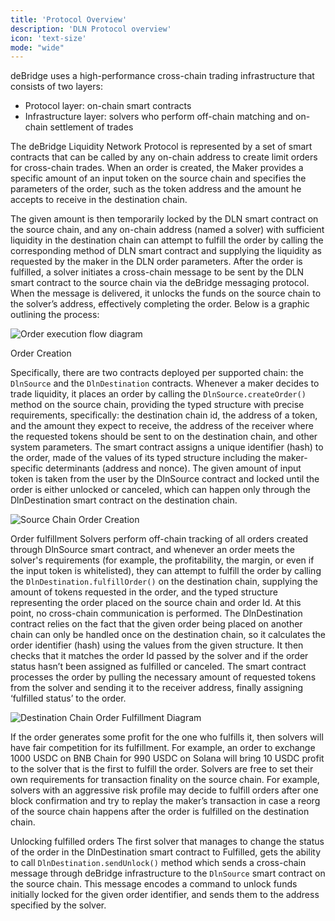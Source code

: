 ```yaml
---
title: 'Protocol Overview'
description: 'DLN Protocol overview'
icon: 'text-size'
mode: "wide"
---
```


deBridge uses a high-performance cross-chain trading infrastructure that consists of two layers:
- Protocol layer: on-chain smart contracts
- Infrastructure layer: solvers who perform off-chain matching and on-chain settlement of trades

The deBridge Liquidity Network Protocol is represented by a set of smart contracts that can be called by any on-chain 
address to create limit orders for cross-chain trades. When an order is created, the Maker provides a specific amount
 of an input token on the source chain and specifies the parameters of the order, such as the token address and the 
 amount he accepts to receive in the destination chain. 

The given amount is then temporarily locked by the DLN smart contract on the source chain, and any on-chain address 
(named a solver) with sufficient liquidity in the destination chain can attempt to fulfill the order by calling the 
corresponding method of DLN smart contract and supplying the liquidity as requested by the maker in the DLN order 
parameters. After the order is fulfilled, a solver initiates a cross-chain message to be sent by the DLN smart contract
 to the source chain via the deBridge messaging protocol. When the message is delivered, it unlocks the funds on the 
 source chain to the solver’s address, effectively completing the order. Below is a graphic outlining the process:

![Order execution flow diagram](/images/order-execution-flow.avif)

Order Creation

Specifically, there are two contracts deployed per supported chain: the `DlnSource` and the `DlnDestination` contracts. 
Whenever a maker decides to trade liquidity, it places an order by calling the `DlnSource.createOrder()` method on the 
source chain, providing the typed structure with precise requirements, specifically: the destination chain id, the 
address of a token, and the amount they expect to receive, the address of the receiver where the requested tokens 
should be sent to on the destination chain, and other system parameters. The smart contract assigns a unique identifier 
(hash) to the order, made of the values of its typed structure including the maker-specific determinants (address and 
nonce). The given amount of input token is taken from the user by the DlnSource contract and locked until the order 
is either unlocked or canceled, which can happen only through the DlnDestination smart contract on the destination chain.

![Source Chain Order Creation](/images/source-chain-order-creation.avif)

Order fulfillment
Solvers perform off-chain tracking of all orders created through DlnSource smart contract, and whenever an order meets 
the solver's requirements (for example, the profitability, the margin, or even if the input token is whitelisted), 
they can attempt to fulfill the order by calling the `DlnDestination.fulfillOrder()` on the destination chain, supplying 
the amount of tokens requested in the order, and the typed structure representing the order placed on the source chain 
and order Id. At this point, no cross-chain communication is performed. The DlnDestination contract relies on the fact 
that the given order being placed on another chain can only be handled once on the destination chain, so it calculates 
the order identifier (hash) using the values from the given structure. It then checks that it matches the order Id 
passed by the solver and if the order status hasn’t been assigned as fulfilled or canceled. The smart contract processes 
the order by pulling the necessary amount of requested tokens from the solver and sending it to the receiver address, 
finally assigning ‘fulfilled status’ to the order.

![Destination Chain Order Fulfillment Diagram](/images/destination-chain-order-fulfillment.avif)

If the order generates some profit for the one who fulfills it, then solvers will have fair competition for its fulfillment. 
For example, an order to exchange 1000 USDC on BNB Chain for 990 USDC on Solana will bring 10 USDC profit to the solver that 
is the first to fulfill the order. Solvers are free to set their own requirements for transaction finality on the source chain. 
For example, solvers with an aggressive risk profile may decide to fulfill orders after one block confirmation and try to 
replay the maker’s transaction in case a reorg of the source chain happens after the order is fulfilled on the destination chain.

Unlocking fulfilled orders
The first solver that manages to change the status of the order in the DlnDestination smart contract to Fulfilled, gets the 
ability to call `DlnDestination.sendUnlock()` method which sends a cross-chain message through deBridge infrastructure to the 
`DlnSource` smart contract on the source chain. This message encodes a command to unlock funds initially locked for the given 
order identifier, and sends them to the address specified by the solver.